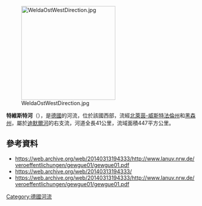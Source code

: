 {{No footnotes|time=2020-07-07T13:48:17+00:00}}
{{Coord|51|28|51.9|N|9|8|46.5|E|display=title}}
[[Image:WeldaOstWestDirection.jpg|250px]]

'''特維斯特河'''（{{lang-de|Twiste}}），是[[德國|德國]]的河流，位於該國西部，流經[[北萊茵-威斯特法倫州|北萊茵-威斯特法倫州]]和[[黑森州|黑森州]]，屬於[[迪默爾河|迪默爾河]]的右支流，河道全長41公里，流域面積447平方公里。

==參考資料==
* https://web.archive.org/web/20140313194333/http://www.lanuv.nrw.de/veroeffentlichungen/gewgue01/gewgue01.pdf
* https://web.archive.org/web/20140313194333/
* https://web.archive.org/web/20140313194333/http://www.lanuv.nrw.de/veroeffentlichungen/gewgue01/gewgue01.pdf

{{Germany-geo-stub}}
[[Category:德國河流|Category:德國河流]]